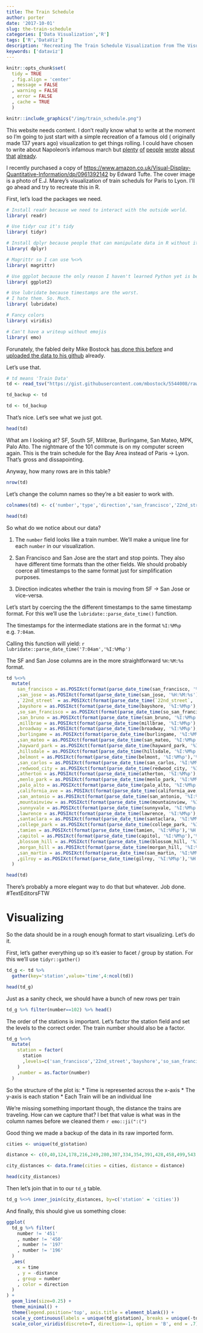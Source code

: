 ```yaml
---
title: The Train Schedule
author: porter
date: '2017-10-01'
slug: the-train-schedule
categories: ['Data Visualization','R']
tags: ['R','DataViz']
description: 'Recreating The Train Schedule Visualization from The Visual Display of Quantitative Information'
keywords: ['dataviz']
---
```


```r
knitr::opts_chunk$set(
  tidy = TRUE
  , fig.align = 'center'
  , message = FALSE
  , warning = FALSE
  , error = FALSE
  , cache = TRUE
  )
```


```r
knitr::include_graphics("/img/train_schedule.png")
```

This website needs content. I don't really know what to write at the moment so I'm going to just start with a simple recreation of a famous old ( originally made 137 years ago) visualization to get things rolling. I could have chosen to write about Napoleon's infamous march but [plenty](https://robots.thoughtbot.com/analyzing-minards-visualization-of-napoleons-1812-march) [of](https://datavizblog.com/2013/05/26/dataviz-history-charles-minards-flow-map-of-napoleons-russian-campaign-of-1812-part-5/) [people](https://flowingdata.com/2008/07/17/is-minards-map-of-napoleons-march-the-greatest-statistical-graphic-ever/) [wrote](https://www.youtube.com/watch?v=PYwwSHpPZdc) [about](http://bigthink.com/strange-maps/229-vital-statistics-of-a-deadly-campaign-the-minard-map) [that](http://fportman.com/blog/visualizing-napoleon-s-march-to-moscow/) [already](https://cartographia.wordpress.com/2008/04/30/napoleons-invasion-of-russia/).

I recently purchased a copy of [https://www.amazon.co.uk/Visual-Display-Quantitative-Information/dp/0961392142](The Visual Display of Quantitative Information) by Edward Tufte. The cover image is a photo of E.J. Marey's visualization of train scheduls for Paris to Lyon. I'll go ahead and try to recreate this in R.

First, let's load the packages we need.

```r

# Install readr because we need to interact with the outside world.
library( readr)

# Use tidyr cuz it's tidy
library( tidyr)

# Install dplyr because people that can manipulate data in R without it are pretentious at this point.
library( dplyr)

# Magrittr so I can use %<>%
library( magrittr)

# Use ggplot because the only reason I haven't learned Python yet is because plotting in Python is my nightmare.
library( ggplot2)

# Use lubridate because timestamps are the worst.
# I hate them. So. Much.
library( lubridate)

# Fancy colors
library( viridis)

# Can't have a writeup without emojis
library( emo)

```

Forunately, the fabled deity Mike Bostock [has done this before](https://bl.ocks.org/mbostock/5544008) and [uploaded the data to his github](https://gist.githubusercontent.com/mbostock/5544008/raw/446592acc3a9223ad268c7b051a68b814e40789c/schedule.tsv) already.

Let's use that.

```r

# td means 'Train Data'
td <- read_tsv("https://gist.githubusercontent.com/mbostock/5544008/raw/446592acc3a9223ad268c7b051a68b814e40789c/schedule.tsv")

td_backup <- td

td <- td_backup

```

That's nice. Let's see what we just got.

```r

head(td)

```

What am I looking at? SF, South SF, Millbrae, Burlingame, San Mateo, MPK, Palo Alto. The nightmare of the 101 commute is on my computer screen again. This is the train schedule for the Bay Area instead of Paris -> Lyon. That's gross and dissapointing.

Anyway, how many rows are in this table?

```r

nrow(td)

```

Let's change the column names so they're a bit easier to work with.

```r

colnames(td) <- c('number','type','direction','san_francisco','22nd_street','bayshore','so_san_francisco','san_bruno','millbrae','broadway','burlingame','san_mateo','hayward_park','hillsdale','belmont','san_carlos','redwood_city','atherton','menlo_park','palo_alto','california_ave','san_antonio','mountainview','sunnyvale','lawrence','santaclara','college_park','san_jose','tamien','capitol','blossom_hill','morgan_hill','san_martin','gilroy')

head(td)

```

So what do we notice about our data?

1. The `number` field looks like a train number. We'll make a unique line for each `number` in our visualization.

2. San Francisco and San Jose are the start and stop points. They also have different time formats than the other fields. We should probably coerce all timestamps to the same format just for simplification purposes.

3. Direction indicates whether the train is moving from SF -> San Jose or vice-versa.

Let's start by coercing the the different timestamps to the same timestamp format. For this we'll use the `lubridate::parse_date_time()` function.

The timestamps for the intermediate stations are in the format `%I:%M%p` e.g. `7:04am`.

Calling this function will yield: `r lubridate::parse_date_time('7:04am','%I:%M%p')`

The SF and San Jose columns are in the more straightforward `%H:%M:%s` format.

```r

td %<>%
  mutate(
    san_francisco = as.POSIXct(format(parse_date_time(san_francisco, '%H:%M:%s'),'%H:%M:%S'), format = '%H:%M')
    ,san_jose = as.POSIXct(format(parse_date_time(san_jose, '%H:%M:%s'),'%H:%M:%S'), format = '%H:%M')
    ,`22nd_street` = as.POSIXct(format(parse_date_time(`22nd_street`, '%I:%M%p'),'%H:%M:%S'), format = '%H:%M')
    ,bayshore = as.POSIXct(format(parse_date_time(bayshore, '%I:%M%p'),'%H:%M:%S'), format = '%H:%M')
    ,so_san_francisco = as.POSIXct(format(parse_date_time(so_san_francisco, '%I:%M%p'),'%H:%M:%S'), format = '%H:%M')
    ,san_bruno = as.POSIXct(format(parse_date_time(san_bruno, '%I:%M%p'),'%H:%M:%S'), format = '%H:%M')
    ,millbrae = as.POSIXct(format(parse_date_time(millbrae, '%I:%M%p'),'%H:%M:%S'), format = '%H:%M')
    ,broadway = as.POSIXct(format(parse_date_time(broadway, '%I:%M%p'),'%H:%M:%S'), format = '%H:%M')
    ,burlingame = as.POSIXct(format(parse_date_time(burlingame, '%I:%M%p'),'%H:%M:%S'), format = '%H:%M')
    ,san_mateo = as.POSIXct(format(parse_date_time(san_mateo, '%I:%M%p'),'%H:%M:%S'), format = '%H:%M')
    ,hayward_park = as.POSIXct(format(parse_date_time(hayward_park, '%I:%M%p'),'%H:%M:%S'), format = '%H:%M')
    ,hillsdale = as.POSIXct(format(parse_date_time(hillsdale, '%I:%M%p'),'%H:%M:%S'), format = '%H:%M')
    ,belmont = as.POSIXct(format(parse_date_time(belmont, '%I:%M%p'),'%H:%M:%S'), format = '%H:%M')
    ,san_carlos = as.POSIXct(format(parse_date_time(san_carlos, '%I:%M%p'),'%H:%M:%S'), format = '%H:%M')
    ,redwood_city = as.POSIXct(format(parse_date_time(redwood_city, '%I:%M%p'),'%H:%M:%S'), format = '%H:%M')
    ,atherton = as.POSIXct(format(parse_date_time(atherton, '%I:%M%p'),'%H:%M:%S'), format = '%H:%M')
    ,menlo_park = as.POSIXct(format(parse_date_time(menlo_park, '%I:%M%p'),'%H:%M:%S'), format = '%H:%M')
    ,palo_alto = as.POSIXct(format(parse_date_time(palo_alto, '%I:%M%p'),'%H:%M:%S'), format = '%H:%M')
    ,california_ave = as.POSIXct(format(parse_date_time(california_ave, '%I:%M%p'),'%H:%M:%S'), format = '%H:%M')
    ,san_antonio = as.POSIXct(format(parse_date_time(san_antonio, '%I:%M%p'),'%H:%M:%S'), format = '%H:%M')
    ,mountainview = as.POSIXct(format(parse_date_time(mountainview, '%I:%M%p'),'%H:%M:%S'), format = '%H:%M')
    ,sunnyvale = as.POSIXct(format(parse_date_time(sunnyvale, '%I:%M%p'),'%H:%M:%S'), format = '%H:%M')
    ,lawrence = as.POSIXct(format(parse_date_time(lawrence, '%I:%M%p'),'%H:%M:%S'), format = '%H:%M')
    ,santaclara = as.POSIXct(format(parse_date_time(santaclara, '%I:%M%p'),'%H:%M:%S'), format = '%H:%M')
    ,college_park = as.POSIXct(format(parse_date_time(college_park, '%I:%M%p'),'%H:%M:%S'), format = '%H:%M')
    ,tamien = as.POSIXct(format(parse_date_time(tamien, '%I:%M%p'),'%H:%M:%S'), format = '%H:%M')
    ,capitol = as.POSIXct(format(parse_date_time(capitol, '%I:%M%p'),'%H:%M:%S'), format = '%H:%M')
    ,blossom_hill = as.POSIXct(format(parse_date_time(blossom_hill, '%I:%M%p'),'%H:%M:%S'), format = '%H:%M')
    ,morgan_hill = as.POSIXct(format(parse_date_time(morgan_hill, '%I:%M%p'),'%H:%M:%S'), format = '%H:%M')
    ,san_martin = as.POSIXct(format(parse_date_time(san_martin, '%I:%M%p'),'%H:%M:%S'), format = '%H:%M')
    ,gilroy = as.POSIXct(format(parse_date_time(gilroy, '%I:%M%p'),'%H:%M:%S'), format = '%H:%M')
  )

head(td)

```

There's probably a more elegant way to do that but whatever. Job done. #TextEditorsFTW

# Visualizing

So the data should be in a rough enough format to start visualizing. Let's do it.

First, let's gather everything up so it's easier to facet / group by station. For this we'll use `tidyr::gather()`

```r

td_g <- td %>%
  gather(key='station',value='time',4:ncol(td))

head(td_g)

```

Just as a sanity check, we should have a bunch of new rows per train

```r

td_g %>% filter(number==102) %>% head()

```

The order of the stations is important. Let's factor the station field and set the levels to the correct order. The train number should also be a factor.

```r

td_g %<>%
  mutate(
    station = factor(
      station
      ,levels=c('san_francisco','22nd_street','bayshore','so_san_francisco','san_bruno','millbrae','broadway','burlingame','san_mateo','hayward_park','hillsdale','belmont','san_carlos','redwood_city','atherton','menlo_park','palo_alto','california_ave','san_antonio','mountainview','sunnyvale','lawrence','santaclara','college_park','san_jose','tamien','capitol','blossom_hill','morgan_hill','san_martin','gilroy')
    )
    ,number = as.factor(number)
  )

```

So the structure of the plot is:
* Time is represented across the x-axis
* The y-axis is each station
* Each Train will be an individual line

We're missing something important though, the distance the trains are traveling. How can we capture that? I bet that value is what was in the column names before we cleaned them `r emo::ji(":(")`

Good thing we made a backup of the data in its raw imported form.

```r
cities <- unique(td_g$station)

distance <- c(0,40,124,178,216,249,280,307,334,354,391,428,458,499,543,574,604,649,676,702,731,757,805,833,862,906,939,966,997,1021,1053)

city_distances <- data.frame(cities = cities, distance = distance)

head(city_distances)

```

Then let's join that in to our `td_g` table.

```r

td_g %<>% inner_join(city_distances, by=c('station' = 'cities'))

```

And finally, this should give us something close:

```r

ggplot(
  td_g %>% filter(
    number != '451'
    , number != '450'
    , number != '197'
    , number != '196'
  )
  ,aes(
    x = time
    , y = -distance
    , group = number
    , color = direction
  )
) +
  geom_line(size=0.25) +
  theme_minimal() +
  theme(legend.position='top', axis.title = element_blank()) +
  scale_y_continuous(labels = unique(td_g$station), breaks = unique(-td_g$distance)) +
  scale_color_viridis(discrete=T, direction=-1, option = 'B', end = .7)


```

